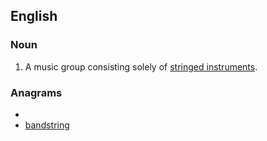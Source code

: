 ==English==

===Noun===
{{en-noun|sg=[[string]] [[band]]}}

# {{music}} A music group consisting solely of [[stringed instrument]]s.

===Anagrams===
* {{alphagram|abdginnrst}}
* [[bandstring#English|bandstring]]